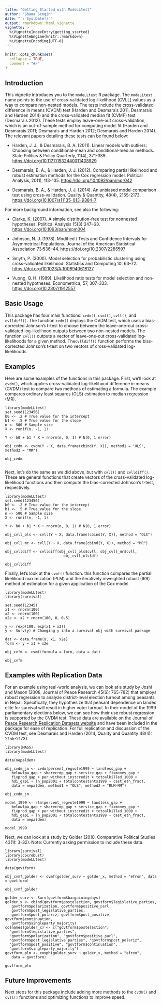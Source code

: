 ```yaml
---
title: "Getting Started with ModeLLtest"
author: "Shana Scogin"
date: "`r Sys.Date()`"
output: rmarkdown::html_vignette
vignette: >
  %\VignetteIndexEntry{getting_started}
  %\VignetteEngine{knitr::rmarkdown}
  %\VignetteEncoding{UTF-8}
---
```


```r
knitr::opts_chunk$set(
  collapse = TRUE,
  comment = "#>"
)
```

## Introduction
This vignette introduces you to the `modeLLtest` R package. The `modeLLtest` name points to the use of cross-validated log-likelihood (CVLL) values as a way to compare non-nested models. The tests include the cross-validated difference in means (CVDM) test (Harden and Desmarais 2011, Desmarais and Harden 2014) and the cross-validated median fit (CVMF) test (Desmarais 2012). These tests employ leave-one-out cross-validation, which is an out-of-sample method for computing model fit (Harden and Desmarais 2011; Desmarais and Harden 2012; Desmarais and Harden 2014). The relevant papers detailing these tests can be found below:

* Harden, J. J., & Desmarais, B. A. (2011). Linear models with outliers: Choosing between conditional-mean and conditional-median methods. State Politics & Policy Quarterly, 11(4), 371-389. <https://doi.org/10.1177/1532440011408929>

* Desmarais, B. A., & Harden, J. J. (2012). Comparing partial likelihood and robust estimation methods for the Cox regression model. Political Analysis, 20(1), 113-135. <https://doi.org/10.1093/pan/mpr042>

* Desmarais, B. A., & Harden, J. J. (2014). An unbiased model comparison test using cross-validation. Quality & Quantity, 48(4), 2155-2173. <https://doi.org/10.1007/s11135-013-9884-7>

For more background information, see also the following:

* Clarke, K. (2007). A simple distribution-free test for nonnested hypotheses. Political Analysis 15(3):347–63. <https://doi.org/10.1093/pan/mpm004>

* Johnson, N. J. (1978). Modified t Tests and Confidence Intervals for Asymmetrical Populations. Journal of the American Statistical Association 73:536–44. <https://doi.org/10.2307/2286597>

* Smyth, P. (2000). Model selection for probabilistic clustering using cross-validated likelihood. Statistics and Computing 10: 63–72. <https://doi.org/10.1023/A:1008940618127>

* Vuong, Q. H. (1989). Likelihood ratio tests for model selection and non-nested hypotheses. Econometrica, 57, 307-333. <https://doi.org/10.2307/1912557>

## Basic Usage
This package has four main functions: `cvdm()`, `cvmf()`, `cvll()`, and `cvlldiff()`. The function `cvdm()` deploys the CVDM test, which uses a bias-corrected Johnson's t-test to choose between the leave-one-out cross-validated log-likelihood outputs between two non-nested models. The function `cvll()` outputs a vector of leave-one-out cross-validated log-likelihoods for a given method. The`cvlldiff()` function performs the bias-corrected Johnson's t-test on two vectors of cross-validated log-likelihoods.

## Examples
Here are some examples of the functions in this package. First, we'll look at `cvdm()`, which applies cross-validated log-likelihood difference in means (CVDM) test to compare two methods of estimating a formula. The example compares ordinary least squares (OLS) estimation to median regression (MR).

```
library(modeLLtest)
set.seed(123456)
b0 <- .2 # True value for the intercept
b1 <- .5 # True value for the slope
n <- 500 # Sample size
X <- runif(n, -1, 1)

Y <- b0 + b1 * X + rnorm(n, 0, 1) # N(0, 1 error)

obj_cvdm <- cvdm(Y ~ X, data.frame(cbind(Y, X)), method1 = "OLS", method2 = "MR")

obj_cvdm
  
```

Next, let's do the same as we did above, but with `cvll()` and `cvlldiff()`. These are general functions that create vectors of the cross-validated log-likelihood functions and then compute the bias-corrected Johnson's t-test, respectively.

```
library(modeLLtest)
set.seed(123456)
b0 <- .2 # True value for the intercept
b1 <- .5 # True value for the slope
n <- 500 # Sample size
X <- runif(n, -1, 1)

Y <- b0 + b1 * X + rnorm(n, 0, 1) # N(0, 1 error)

obj_cvll_ols <- cvll(Y ~ X, data.frame(cbind(Y, X)), method = "OLS")

obj_cvll_mr <- cvll(Y ~ X, data.frame(cbind(Y, X)), method = "MR")

obj_cvlldiff <- cvlldiff(obj_cvll_ols$cvll, obj_cvll_mr$cvll,
                           obj_cvll_ols$df)

obj_cvlldiff
```

Finally, let's look at the `cvmf()` function. this function compares the partial likelihood maximization (PLM) and the iteratively reweighted robust (IRR) method of estimation for a given application of the Cox model.

```
library(modeLLtest)
library(survival)

set.seed(12345)
x1 <- rnorm(100) 
x2 <- rnorm(100)
x2e <- x2 + rnorm(100, 0, 0.5)

y <- rexp(100, exp(x1 + x2))
y <- Surv(y) # Changing y into a survival obj with survival package

dat <- data.frame(y, x1, x2e)
form <- y ~ x1 + x2e

obj_cvfm <- cvmf(formula = form, data = dat)

obj_cvfm
```

## Examples with Replication Data
For an example using real-world analysis, we can look at a study by Joshi and Mason (2008, Journal of Peace Research 45(6): 765-782) that employs robust regression to analyze district-level election turnout among peasants in Nepal. Specifically, they hypothesize that peasant dependence on landed elite for survival will result in higher voter turnout. In their model of the 1999 parliamentary elections below, we can see how their use robust regression is supported by the CVDM test. These data are available on the [Journal of Peace Research Replication Datasets website](https://www.prio.org/JPR/Datasets/) and have been included in the package for ease of replication. For full replication and discussion of the CVDM test, see Desmarais and Harden (2014, Quality and Quantity 48(4): 2155-2173).

```
library(MASS)
library(modeLLtest)

data(nepaldem)

obj_cvdm_jm <- cvdm(percent_regvote1999 ~ landless_gap +
   below1pa_gap + sharecrop_gap + service_gap + fixmoney_gap +
   fixprod_gap + per_without_instcredit + totoalkilled_1000 +
   hdi_gap1 + ln_pop2001 + totalcontestants1999 + cast_eth_fract,
   data = nepaldem, method1 = "OLS", method2 = "RLM-MM")
   
obj_cvdm_jm

model_1999 <- rlm(percent_regvote1999 ~ landless_gap +
   below1pa_gap + sharecrop_gap + service_gap + fixmoney_gap +
   fixprod_gap + per_without_instcredit + totoalkilled_1000 +
   hdi_gap1 + ln_pop2001 + totalcontestants1999 + cast_eth_fract,
   data = nepaldem)

model_1999
```

Next, we can look at a study by Golder (2010, Comparative Political Studies 43(1): 3-32). Note: Currently asking permission to include these data.

```
library(survival)
library(coxrobust)
library(modeLLtest)

data(govtform)

obj_cvmf_golder <- cvmf(golder_surv ~ golder_x, method = "efron", data = govtform)
   
obj_cvmf_golder

golder_surv <- Surv(govtform$bargainingdays)
golder_x <- cbind(govtform$postelection, govtform$legislative_parties,
   govtform$polarization, govtform$positive_parl,
   govtform$post_legislative_parties,
   govtform$post_polariz, govtform$post_positive, govtform$continuation,
   govtform$singleparty_majority)
colnames(golder_x) <- c("govtform$postelection",
  "govtform$legislative_parties",
  "govtform$polarization", "govtform$positive_parl",
  "govtform$post_legislative_parties", "govtform$post_polariz",
  "govtform$post_positive", "govtform$continuation",
  "govtform$singleparty_majority")
govtform_plm <- coxph(golder_surv ~ golder_x, method = "efron",
   data = govtform)

govtform_plm
```

## Future Improvements
Next steps for this package include adding more methods to the `cvdm()` and `cvll()` functions and optimizing functions to improve speed.
